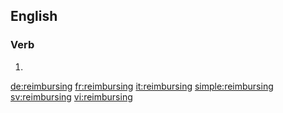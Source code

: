 ==English==

===Verb===
{{head|en|present participle}}

# {{present participle of|reimburse|lang=en}}

[[de:reimbursing]]
[[fr:reimbursing]]
[[it:reimbursing]]
[[simple:reimbursing]]
[[sv:reimbursing]]
[[vi:reimbursing]]